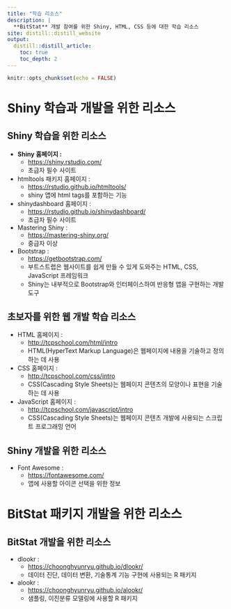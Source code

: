 ```yaml
---
title: "학습 리소스"
description: |
  **BitStat** 개발 참여를 위한 Shiny, HTML, CSS 등에 대한 학습 리소스  
site: distill::distill_website
output:
  distill::distill_article:
    toc: true
    toc_depth: 2
---
```


```r
knitr::opts_chunk$set(echo = FALSE)
```

# Shiny 학습과 개발을 위한 리소스
     
## Shiny 학습을 위한 리소스

* **Shiny 홈페이지 :** 
     + [https://shiny.rstudio.com/](https://shiny.rstudio.com/){target="_blank"}
     + 초급자 필수 사이트
* htmltools 패키지 홈페이지 : 
     + [https://rstudio.github.io/htmltools/](https://rstudio.github.io/htmltools/){target="_blank"}
     + shiny 앱에 html tags를 포함하는 기능     
* shinydashboard 홈페이지 : 
     + [https://rstudio.github.io/shinydashboard/](https://rstudio.github.io/shinydashboard/){target="_blank"}
     + 초급자 필수 사이트     
* Mastering Shiny : 
     + [https://mastering-shiny.org/](https://mastering-shiny.org/){target="_blank"} 
     + 중급자 이상
* Bootstrap : 
     + [https://getbootstrap.com/](https://getbootstrap.com/){target="_blank"} 
     + 부트스트랩은 웹사이트를 쉽게 만들 수 있게 도와주는 HTML, CSS, JavaScript 프레임워크
     + Shiny는 내부적으로 Bootstrap와 인터페이스하여 반응형 앱을 구현하는 개발 도구


## 초보자를 위한 웹 개발 학습 리소스

* HTML 홈페이지 : 
     + [http://tcpschool.com/html/intro](http://tcpschool.com/html/intro){target="_blank"}
     + HTML(HyperText Markup Language)은 웹페이지에 내용을 기술하고 정의하는 데 사용
     
* CSS 홈페이지 : 
     + [http://tcpschool.com/css/intro](http://tcpschool.com/css/intro){target="_blank"}
     + CSS(Cascading Style Sheets)는 웹페이지 콘텐츠의 모양이나 표현을 기술하는 데 사용  
     
* JavaScript 홈페이지 : 
     + [http://tcpschool.com/javascript/intro](http://tcpschool.com/javascript/intro){target="_blank"}
     + CSS(Cascading Style Sheets)는 웹페이지 콘텐츠 개발에 사용되는 스크립트 프로그래밍 언어
     
## Shiny 개발을 위한 리소스
* Font Awesome : 
     + [https://fontawesome.com/](https://fontawesome.com/){target="_blank"}
     + 앱에 사용할 아이콘 선택을 위한 정보 


# BitStat 패키지 개발을 위한 리소스

## BitStat 개발을 위한 리소스
* dlookr : 
     + [https://choonghyunryu.github.io/dlookr/](https://choonghyunryu.github.io/dlookr/){target="_blank"}
     + 데이터 진단, 데이터 변환, 기술통계 기능 구현에 사용되는 R 패키지 
* alookr : 
     + [https://choonghyunryu.github.io/alookr/](https://choonghyunryu.github.io/alookr/){target="_blank"}
     + 샘플링, 이진분류 모델링에 사용할 R 패키지 

